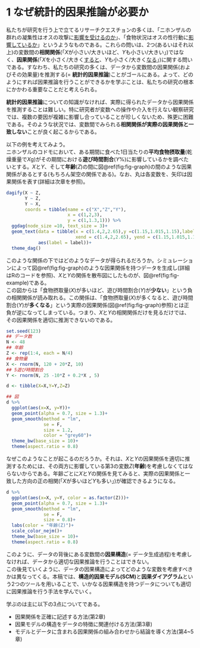 # 1 なぜ統計的因果推論が必要か  
私たちが研究を行う上で立てるリサーチクエスチョンの多くは、「ニホンザルの群れの凝集性はオスの攻撃に<u>影響を受けるのか</u>」、「食物状況はオスの性行動に<u>影響しているか</u>」というようなものである。これらの問いは、2つ(あるいはそれ以上)の変数間の**相関関係**(「$X$が小さい/大きいほど、$Y$も小さい/大きい」)ではなく、**因果関係**(「$X$を小さく/大きく<u>すると</u>、$Y$も小さく/大きく<u>なる</u>」)に関する問いである。すなわち、私たちの研究の多くは、データから変数間の因果関係(およびその効果量)を推測する(= **統計的因果推論**)ことがゴールにある。よって、どのようにすれば因果推論を行うことができるかを学ぶことは、私たちの研究の根本にかかわる重要なことだと考えられる。    

**統計的因果推論**についての知識がなければ、実際に得られたデータから因果関係を推測することは難しい。特に研究者が変数への操作や介入を行えない観察研究では、複数の要因が複雑に影響し合っていることが珍しくないため、殊更に困難である。そのような状況では、変数間でみられる**相関関係が実際の因果関係と一致しない**ことが良く起こるからである。  


以下の例を考えてみよう。  
ニホンザルのコドモにおいて、ある期間に食べた1日当たりの**平均食物摂取量**(乾燥重量で$X$g)がその期間における**遊び時間割合**($Y$%)に影響しているかを調べたいとする。$X$と$Y$、そして**年齢**($Z$)の間に図\@ref(fig:fig-graph)の間のような因果関係があるとする(もちろん架空の関係である)。なお、丸は各変数を、矢印は因果関係を表す(詳細は次章を参照)。    

```r
dagify(X ~ Z,
       Y ~ Z,
       Y ~ X,
       coords = tibble(name = c("X","Z","Y"),
                       x = c(1,2,3),
                       y = c(1,1.3,1))) %>% 
  ggdag(node_size =10, text_size = 3)+
  geom_text(data = tibble(x = c(1.4,2,2.65),y =c(1.15,1.015,1.15),label = c("+","+","－"),
                          xend = c(1.4,2,2.65), yend = c(1.15,1.015,1.15), size = 1.5),
            aes(label = label))+
  theme_dag()
```

このような関係の下ではどのようなデータが得られるだろうか。シミュレーションによって図\@ref(fig:fig-graph)のような因果関係を持つデータを生成し(詳細はRのコードを参照)、$X$と$Y$の関係を散布図にしたものが、図\@ref(fig:fig-example)である。  
この図からは「食物摂取量($X$)が多いほど、遊び時間割合($Y$)が**少ない**」という負の相関関係が読み取れる。この関係は、「食物摂取量($X$)が多くなると、遊び時間割合($Y$)が**多くなる**」という実際の因果関係(図\@ref(fig:fig-graph)参照)とは正負が逆になってしまっている。つまり、$X$と$Y$の相関関係だけを見るだけでは、その因果関係を適切に推測できないのである。  

```r
set.seed(123)
## データ数
N <- 48
## 年齢
Z <- rep(1:4, each = N/4) 
## 食物量  
X <- rnorm(N, 120 + 20*Z, 10)
## 5遊び時間割合  
Y <- rnorm(N, 25 -10*Z + 0.2*X , 5)

d <- tibble(X=X,Y=Y,Z=Z)

## 図
d %>% 
  ggplot(aes(x=X, y=Y))+
  geom_point(alpha = 0.7, size = 1.3)+
  geom_smooth(method = "lm",
              se = F,
              size = 1.2,
              color = "grey60")+
  theme_bw(base_size = 10)+
  theme(aspect.ratio = 0.8)
```

なぜこのようなことが起こるのだろうか。それは、$X$と$Y$の因果関係を適切に推測するためには、その両方に影響している第3の変数$Z$(**年齢**)を考慮しなくてはならないからである。年齢ごとに$X$と$Y$の関係を見てみると、実際の因果関係と一致した方向の正の相関(「$X$が多いほど$Y$も多い」)が確認できるようになる。  

```r
d %>% 
  ggplot(aes(x=X, y=Y, color = as.factor(Z)))+
  geom_point(alpha = 0.7, size = 1.3)+
  geom_smooth(method = "lm",
              se = F,
              size = 0.8)+
  labs(color = "年齢(Z)")+
  scale_color_nejm()+
  theme_bw(base_size = 10)+
  theme(aspect.ratio = 0.8)
```

このように、データの背後にある変数間の**因果構造**(= データ生成過程)を考慮しなければ、データから適切な因果推論を行うことはできない。  
この後見ていくように、データの因果構造によってどのような変数を考慮すべきかは異なってくる。本稿では、**構造的因果モデル(SCM)**と**因果ダイアグラム**という2つのツールを用いることで、いかなる因果構造を持つデータについても適切に因果推論を行う手法を学んでいく。  

学ぶのは主に以下の3点についてである。  

- 因果関係を正確に記述する方法(第2章)  
- 因果モデルの構造をデータの特徴に関連付ける方法(第3章)  
- モデルとデータに含まれる因果関係の組み合わせから結論を導く方法(第4~5章)  